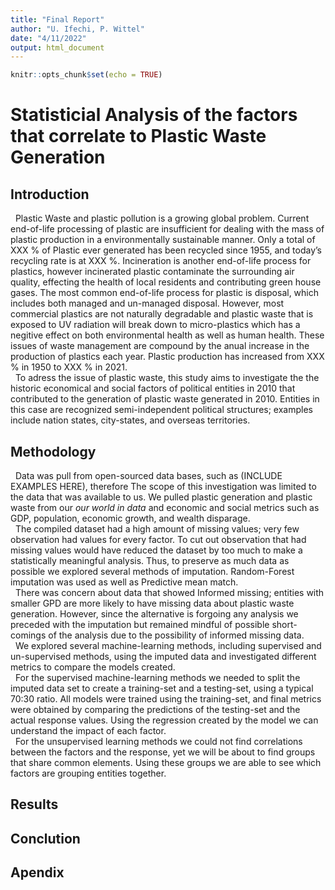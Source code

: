 ```yaml
---
title: "Final Report"
author: "U. Ifechi, P. Wittel"
date: "4/11/2022"
output: html_document
---
```


```r
knitr::opts_chunk$set(echo = TRUE)
```

# Statisticial Analysis of the factors that correlate to Plastic Waste Generation

## Introduction

|   Plastic Waste and plastic pollution is a growing global problem. Current end-of-life processing of plastic are insufficient for dealing with the mass of plastic production in a environmentally sustainable manner. Only a total of XXX % of Plastic ever generated has been recycled since 1955, and today's recycling rate is at XXX %. Incineration is another end-of-life process for plastics, however incinerated plastic contaminate the surrounding air quality, effecting the health of local residents and contributing green house gases. The most common end-of-life process for plastic is disposal, which includes both managed and un-managed disposal. However, most commercial plastics are not naturally degradable and plastic waste that is exposed to UV radiation will break down to micro-plastics which has a negitive effect on both environmental health as well as human health. These issues of waste management are compound by the anual increase in the production of plastics each year. Plastic production has increased from XXX % in 1950 to XXX % in 2021. 

|   To adress the issue of plastic waste, this study aims to investigate the the historic economical and social factors of political entities in 2010 that contributed to the generation of plastic waste generated in 2010. Entities in this case are recognized semi-independent political structures; examples include nation states, city-states, and overseas territories. 

## Methodology

|   Data was pull from open-sourced data bases, such as (INCLUDE EXAMPLES HERE), therefore The scope of this investigation was limited to the data that was available to us. We pulled plastic generation and plastic waste from our _our world in data_ and economic and social metrics such as GDP, population, economic growth, and wealth disparage. 

|   The compiled dataset had a high amount of missing values; very few observation had values for every factor. To cut out observation that had missing values would have reduced the dataset by too much to make a statistically meaningful analysis. Thus, to preserve as much data as possible we explored several methods of imputation. Random-Forest imputation was used as well as Predictive mean match.

|   There was concern about data that showed Informed missing; entities with smaller GPD are more likely to have missing data about plastic waste generation. However, since the alternative is forgoing any analysis we preceded with the imputation but remained mindful of possible short-comings of the analysis due to the possibility of informed missing data.

|   We explored several machine-learning methods, including supervised and un-supervised methods, using the imputed data and investigated different metrics to compare the models created. 

|   For the supervised machine-learning methods we needed to split the imputed data set to create a training-set and a testing-set, using a typical 70:30 ratio. All models were trained using the training-set, and final metrics were obtained by comparing the predictions of the testing-set and the actual response values. Using the regression created by the model we can understand the impact of each factor.

|   For the unsupervised learning methods we could not find correlations between the factors and the response, yet we will be about to find groups that share common elements. Using these groups we are able to see which factors are grouping entities together. 

## Results


## Conclution


## Apendix








